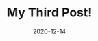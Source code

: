 ---
title: My Third Post!
slug: my-third-post
date: 2020-12-14
featureImage: 23.jpg
excerpt: Lorem ipsum, dolor sit amet consectetur adipisicing elit. Aliquid molestiae recusandae aliquam suscipit ipsa quam at placeat ipsum reiciendis quo?
---